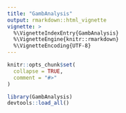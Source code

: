 ```yaml
---
title: "GambAnalysis"
output: rmarkdown::html_vignette
vignette: >
  %\VignetteIndexEntry{GambAnalysis}
  %\VignetteEngine{knitr::rmarkdown}
  %\VignetteEncoding{UTF-8}
---
```


```r
knitr::opts_chunk$set(
  collapse = TRUE,
  comment = "#>"
)
```

```r
library(GambAnalysis)
devtools::load_all()
```
